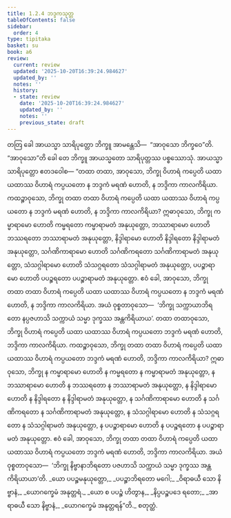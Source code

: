 ```yaml
---
title: 1.2.4 ဘဒ္ဒကသုတ္တ
tableOfContents: false
sidebar:
  order: 4
type: tipitaka
basket: su
book: a6
review:
  current: review
  updated: '2025-10-20T16:39:24.984627'
  updated_by: ''
  notes: ''
  history:
  - state: review
    date: '2025-10-20T16:39:24.984627'
    updated_by: ''
    notes: ''
    previous_state: draft
---
```



<DynamicBreadcrumb />


<ReviewStatus review={frontmatter.review} showDetails={true} />

<HypothesisAnnotation frontmatter={frontmatter} />

<Division number="14" book="a6" e="ch" v="16" p="259">

<Paragraph number="68" book="a6">
တတြ ခေါ အာယသ္မာ သာရိပုတ္တော ဘိက္ခူ အာမန္တေသိ—  “အာဝုသော ဘိက္ခဝေ”တိ. “အာဝုသော”တိ ခေါ တေ ဘိက္ခူ အာယသ္မတော သာရိပုတ္တဿ ပစ္စဿောသုံ. အာယသ္မာ သာရိပုတ္တော ဧတဒဝေါစ—
</Paragraph>

<Paragraph number="69" book="a6">
“တထာ တထာ, အာဝုသော, ဘိက္ခု ဝိဟာရံ ကပ္ပေတိ ယထာ ယထာဿ ဝိဟာရံ ကပ္ပယတော န ဘဒ္ဒကံ မရဏံ ဟောတိ, န ဘဒ္ဒိကာ ကာလကိရိယာ. ကထဉ္စာဝုသော, ဘိက္ခု တထာ တထာ ဝိဟာရံ ကပ္ပေတိ ယထာ ယထာဿ ဝိဟာရံ ကပ္ပယတော န ဘဒ္ဒကံ မရဏံ ဟောတိ, န ဘဒ္ဒိကာ ကာလကိရိယာ?
</Paragraph>

<Paragraph number="70" book="a6">
ဣဓာဝုသော, ဘိက္ခု ကမ္မာရာမော ဟောတိ ကမ္မရတော ကမ္မာရာမတံ အနုယုတ္တော, ဘဿာရာမော ဟောတိ ဘဿရတော ဘဿာရာမတံ အနုယုတ္တော, နိဒ္ဒါရာမော ဟောတိ နိဒ္ဒါရတော နိဒ္ဒါရာမတံ အနုယုတ္တော, သင်္ဂဏိကာရာမော ဟောတိ သင်္ဂဏိကရတော သင်္ဂဏိကာရာမတံ အနုယုတ္တော, သံသဂ္ဂါရာမော ဟောတိ သံသဂ္ဂရတော သံသဂ္ဂါရာမတံ အနုယုတ္တော, ပပဉ္စာရာမော ဟောတိ ပပဉ္စရတော ပပဉ္စာရာမတံ အနုယုတ္တော. ဧဝံ ခေါ, အာဝုသော, ဘိက္ခု တထာ တထာ ဝိဟာရံ ကပ္ပေတိ ယထာ ယထာဿ ဝိဟာရံ ကပ္ပယတော န ဘဒ္ဒကံ မရဏံ ဟောတိ, န ဘဒ္ဒိကာ ကာလကိရိယာ. အယံ ဝုစ္စတာဝုသော—  ‘ဘိက္ခု သက္ကာယာဘိရတော နပ္ပဇဟာသိ သက္ကာယံ သမ္မာ ဒုက္ခဿ အန္တကိရိယာယ’.
</Paragraph>

<Paragraph number="71" book="a6">
တထာ တထာဝုသော, ဘိက္ခု ဝိဟာရံ ကပ္ပေတိ ယထာ ယထာဿ ဝိဟာရံ ကပ္ပယတော ဘဒ္ဒကံ မရဏံ ဟောတိ, ဘဒ္ဒိကာ ကာလကိရိယာ. ကထဉ္စာဝုသော, ဘိက္ခု တထာ တထာ ဝိဟာရံ ကပ္ပေတိ ယထာ ယထာဿ ဝိဟာရံ ကပ္ပယတော ဘဒ္ဒကံ မရဏံ ဟောတိ, ဘဒ္ဒိကာ ကာလကိရိယာ?
</Paragraph>

<Paragraph number="72" book="a6">
ဣဓာဝုသော, ဘိက္ခု န ကမ္မာရာမော ဟောတိ န ကမ္မရတော န ကမ္မာရာမတံ အနုယုတ္တော, န ဘဿာရာမော ဟောတိ န ဘဿရတော န ဘဿာရာမတံ အနုယုတ္တော, န နိဒ္ဒါရာမော ဟောတိ န နိဒ္ဒါရတော န နိဒ္ဒါရာမတံ အနုယုတ္တော, န သင်္ဂဏိကာရာမော ဟောတိ န သင်္ဂဏိကရတော န သင်္ဂဏိကာရာမတံ အနုယုတ္တော, န သံသဂ္ဂါရာမော ဟောတိ န သံသဂ္ဂရတော န သံသဂ္ဂါရာမတံ အနုယုတ္တော, န ပပဉ္စာရာမော ဟောတိ န ပပဉ္စရတော န ပပဉ္စာရာမတံ အနုယုတ္တော. ဧဝံ ခေါ, အာဝုသော, ဘိက္ခု တထာ တထာ ဝိဟာရံ ကပ္ပေတိ ယထာ ယထာဿ ဝိဟာရံ ကပ္ပယတော ဘဒ္ဒကံ မရဏံ ဟောတိ, ဘဒ္ဒိကာ ကာလကိရိယာ. အယံ ဝုစ္စတာဝုသော—  ‘ဘိက္ခု နိဗ္ဗာနာဘိရတော ပဇဟာသိ သက္ကာယံ သမ္မာ ဒုက္ခဿ အန္တကိရိယာယာ’တိ.
</Paragraph>

<Paragraph number="73" type="verses" book="a6">
_ယော ပပဉ္စမနုယုတ္တော,_  
_ပပဉ္စာဘိရတော မဂေါ;_  
_ဝိရာဓယီ သော နိဗ္ဗာနံ,_  
_ယောဂက္ခေမံ အနုတ္တရံ._  

</Paragraph>

<Paragraph number="74" type="verses" book="a6">
_ယော စ ပပဉ္စံ ဟိတွာန,_  
_နိပ္ပပဉ္စပဒေ ရတော;_  
_အာရာဓယီ သော နိဗ္ဗာနံ,_  
_ယောဂက္ခေမံ အနုတ္တရန်”တိ._  


</Paragraph>
</Division>

<Paragraph number="75" type="center" book="a6">
စတုတ္ထံ.
</Paragraph>